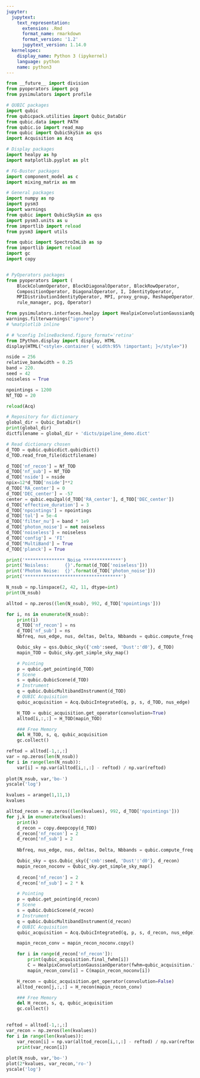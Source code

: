 ```yaml
---
jupyter:
  jupytext:
    text_representation:
      extension: .Rmd
      format_name: rmarkdown
      format_version: '1.2'
      jupytext_version: 1.14.0
  kernelspec:
    display_name: Python 3 (ipykernel)
    language: python
    name: python3
---
```


```python
from __future__ import division
from pyoperators import pcg
from pysimulators import profile

# QUBIC packages
import qubic
from qubicpack.utilities import Qubic_DataDir
from qubic.data import PATH
from qubic.io import read_map
from qubic import QubicSkySim as qss
import Acquisition as Acq

# Display packages
import healpy as hp
import matplotlib.pyplot as plt

# FG-Buster packages
import component_model as c
import mixing_matrix as mm

# General packages
import numpy as np
import pysm3
import warnings
from qubic import QubicSkySim as qss
import pysm3.units as u
from importlib import reload
from pysm3 import utils

from qubic import SpectroImLib as sp
from importlib import reload
import gc
import copy


# PyOperators packages
from pyoperators import (
    BlockColumnOperator, BlockDiagonalOperator, BlockRowOperator,
    CompositionOperator, DiagonalOperator, I, IdentityOperator,
    MPIDistributionIdentityOperator, MPI, proxy_group, ReshapeOperator,
    rule_manager, pcg, Operator)

from pysimulators.interfaces.healpy import HealpixConvolutionGaussianOperator
warnings.filterwarnings("ignore")
# %matplotlib inline

# # %config InlineBackend.figure_format='retina'
from IPython.display import display, HTML
display(HTML("<style>.container { width:95% !important; }</style>"))


```

```python
nside = 256
relative_bandwidth = 0.25
band = 220.
seed = 42
noiseless = True

npointings = 1200
Nf_TOD = 20
```

```python
reload(Acq)

# Repository for dictionary
global_dir = Qubic_DataDir()
print(global_dir)
dictfilename = global_dir + 'dicts/pipeline_demo.dict'

# Read dictionary chosen
d_TOD = qubic.qubicdict.qubicDict()
d_TOD.read_from_file(dictfilename)

d_TOD['nf_recon'] = Nf_TOD
d_TOD['nf_sub'] = Nf_TOD
d_TOD['nside'] = nside
npix=12*d_TOD['nside']**2
d_TOD['RA_center'] = 0
d_TOD['DEC_center'] = -57
center = qubic.equ2gal(d_TOD['RA_center'], d_TOD['DEC_center'])
d_TOD['effective_duration'] = 3
d_TOD['npointings'] = npointings
d_TOD['tol'] = 5e-4
d_TOD['filter_nu'] = band * 1e9
d_TOD['photon_noise'] = not noiseless
d_TOD['noiseless'] = noiseless
d_TOD['config'] = 'FI'
d_TOD['MultiBand'] = True
d_TOD['planck'] = True

print('*************** Noise **************')
print('Noisless:      {}'.format(d_TOD['noiseless']))
print('Photon Noise:  {}'.format(d_TOD['photon_noise']))
print('************************************')
```

```python
N_nsub = np.linspace(2, 42, 11, dtype=int)
print(N_nsub)

alltod = np.zeros((len(N_nsub), 992, d_TOD['npointings']))

for i, ns in enumerate(N_nsub):
    print(i)
    d_TOD['nf_recon'] = ns
    d_TOD['nf_sub'] = ns
    Nbfreq, nus_edge, nus, deltas, Delta, Nbbands = qubic.compute_freq(d_TOD['filter_nu']/1e9, Nfreq=ns)

    Qubic_sky = qss.Qubic_sky({'cmb':seed, 'Dust':'d0'}, d_TOD)
    mapin_TOD = Qubic_sky.get_simple_sky_map()

    # Pointing
    p = qubic.get_pointing(d_TOD)
    # Scene
    s = qubic.QubicScene(d_TOD)
    # Instrument
    q = qubic.QubicMultibandInstrument(d_TOD)
    # QUBIC Acquisition
    qubic_acquisition = Acq.QubicIntegrated(q, p, s, d_TOD, nus_edge)

    H_TOD = qubic_acquisition.get_operator(convolution=True)
    alltod[i,:,:] = H_TOD(mapin_TOD)

    ### Free Memory
    del H_TOD, s, q, qubic_acquisition
    gc.collect()

```

```python
reftod = alltod[-1,:,:]
var = np.zeros(len(N_nsub))
for i in range(len(N_nsub)):
    var[i] = np.var(alltod[i,:,:] - reftod) / np.var(reftod)
    
plot(N_nsub, var,'bo-')
yscale('log')
```

```python
kvalues = arange(1,11,1)
kvalues
```

```python
alltod_recon = np.zeros((len(kvalues), 992, d_TOD['npointings']))
for j,k in enumerate(kvalues):
    print(k)
    d_recon = copy.deepcopy(d_TOD)
    d_recon['nf_recon'] = 2
    d_recon['nf_sub'] = 2
    
    Nbfreq, nus_edge, nus, deltas, Delta, Nbbands = qubic.compute_freq(d_recon['filter_nu']/1e9, Nfreq=d_recon['nf_recon'])

    Qubic_sky = qss.Qubic_sky({'cmb':seed, 'Dust':'d0'}, d_recon)
    mapin_recon_noconv = Qubic_sky.get_simple_sky_map()
    
    d_recon['nf_recon'] = 2
    d_recon['nf_sub'] = 2 * k

    # Pointing
    p = qubic.get_pointing(d_recon)
    # Scene
    s = qubic.QubicScene(d_recon)
    # Instrument
    q = qubic.QubicMultibandInstrument(d_recon)
    # QUBIC Acquisition
    qubic_acquisition = Acq.QubicIntegrated(q, p, s, d_recon, nus_edge)

    mapin_recon_conv = mapin_recon_noconv.copy()

    for i in range(d_recon['nf_recon']):
        print(qubic_acquisition.final_fwhm[i])
        C = HealpixConvolutionGaussianOperator(fwhm=qubic_acquisition.final_fwhm[i])
        mapin_recon_conv[i] = C(mapin_recon_noconv[i])

    H_recon = qubic_acquisition.get_operator(convolution=False)
    alltod_recon[j,:,:] = H_recon(mapin_recon_conv)

    ### Free Memory
    del H_recon, s, q, qubic_acquisition
    gc.collect()
    
```

```python
reftod = alltod[-1,:,:]
var_recon = np.zeros(len(kvalues))
for i in range(len(kvalues)):
    var_recon[i] = np.var(alltod_recon[i,:,:] - reftod) / np.var(reftod)
    print(var_recon[i])
    
plot(N_nsub, var,'bo-')
plot(2*kvalues, var_recon,'ro-')
yscale('log')
```

```python

```
